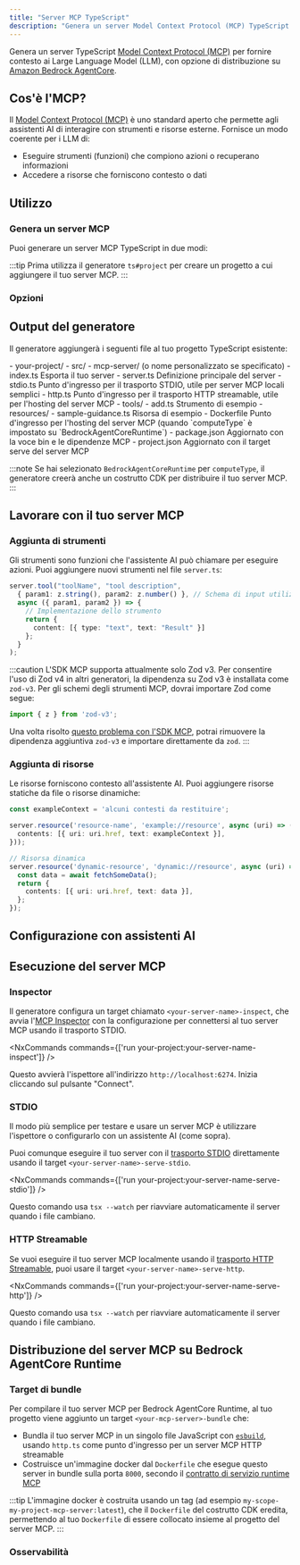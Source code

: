 ```yaml
---
title: "Server MCP TypeScript"
description: "Genera un server Model Context Protocol (MCP) TypeScript per fornire contesto ai modelli di linguaggio di grandi dimensioni"
---
```





Genera un server TypeScript [Model Context Protocol (MCP)](https://modelcontextprotocol.io/) per fornire contesto ai Large Language Model (LLM), con opzione di distribuzione su [Amazon Bedrock AgentCore](https://docs.aws.amazon.com/bedrock-agentcore/latest/devguide/).

## Cos'è l'MCP?

Il [Model Context Protocol (MCP)](https://modelcontextprotocol.io/) è uno standard aperto che permette agli assistenti AI di interagire con strumenti e risorse esterne. Fornisce un modo coerente per i LLM di:

- Eseguire strumenti (funzioni) che compiono azioni o recuperano informazioni  
- Accedere a risorse che forniscono contesto o dati

## Utilizzo

### Genera un server MCP

Puoi generare un server MCP TypeScript in due modi:

<RunGenerator generator="ts#mcp-server" />

:::tip
Prima utilizza il generatore <Link path="/guides/typescript-project">`ts#project`</Link> per creare un progetto a cui aggiungere il tuo server MCP.
:::

### Opzioni

<GeneratorParameters generator="ts#mcp-server" />

## Output del generatore

Il generatore aggiungerà i seguenti file al tuo progetto TypeScript esistente:

<FileTree>
  - your-project/
    - src/
      - mcp-server/ (o nome personalizzato se specificato)
        - index.ts Esporta il tuo server
        - server.ts Definizione principale del server
        - stdio.ts Punto d'ingresso per il trasporto STDIO, utile per server MCP locali semplici
        - http.ts Punto d'ingresso per il trasporto HTTP streamable, utile per l'hosting del server MCP
        - tools/
          - add.ts Strumento di esempio
        - resources/
          - sample-guidance.ts Risorsa di esempio
        - Dockerfile Punto d'ingresso per l'hosting del server MCP (quando `computeType` è impostato su `BedrockAgentCoreRuntime`)
    - package.json Aggiornato con la voce bin e le dipendenze MCP
    - project.json Aggiornato con il target serve del server MCP
</FileTree>

:::note
Se hai selezionato `BedrockAgentCoreRuntime` per `computeType`, il generatore creerà anche un costrutto CDK per distribuire il tuo server MCP.
:::

## Lavorare con il tuo server MCP

### Aggiunta di strumenti

Gli strumenti sono funzioni che l'assistente AI può chiamare per eseguire azioni. Puoi aggiungere nuovi strumenti nel file `server.ts`:

```typescript
server.tool("toolName", "tool description",
  { param1: z.string(), param2: z.number() }, // Schema di input utilizzando Zod
  async ({ param1, param2 }) => {
    // Implementazione dello strumento
    return {
      content: [{ type: "text", text: "Result" }]
    };
  }
);
```

:::caution
L'SDK MCP supporta attualmente solo Zod v3. Per consentire l'uso di Zod v4 in altri generatori, la dipendenza su Zod v3 è installata come `zod-v3`. Per gli schemi degli strumenti MCP, dovrai importare Zod come segue:

```ts
import { z } from 'zod-v3';
```

Una volta risolto [questo problema con l'SDK MCP](https://github.com/modelcontextprotocol/typescript-sdk/issues/164), potrai rimuovere la dipendenza aggiuntiva `zod-v3` e importare direttamente da `zod`.
:::

### Aggiunta di risorse

Le risorse forniscono contesto all'assistente AI. Puoi aggiungere risorse statiche da file o risorse dinamiche:

```typescript
const exampleContext = 'alcuni contesti da restituire';

server.resource('resource-name', 'example://resource', async (uri) => ({
  contents: [{ uri: uri.href, text: exampleContext }],
}));

// Risorsa dinamica
server.resource('dynamic-resource', 'dynamic://resource', async (uri) => {
  const data = await fetchSomeData();
  return {
    contents: [{ uri: uri.href, text: data }],
  };
});
```

## Configurazione con assistenti AI

<Snippet name="mcp/configuration-ts" parentHeading="Configurazione con assistenti AI" />

## Esecuzione del server MCP

### Inspector

Il generatore configura un target chiamato `<your-server-name>-inspect`, che avvia l'[MCP Inspector](https://github.com/modelcontextprotocol/inspector) con la configurazione per connettersi al tuo server MCP usando il trasporto STDIO.

<NxCommands commands={['run your-project:your-server-name-inspect']} />

Questo avvierà l'ispettore all'indirizzo `http://localhost:6274`. Inizia cliccando sul pulsante "Connect".

### STDIO

Il modo più semplice per testare e usare un server MCP è utilizzare l'ispettore o configurarlo con un assistente AI (come sopra).

Puoi comunque eseguire il tuo server con il [trasporto STDIO](https://modelcontextprotocol.io/docs/concepts/transports#standard-input%2Foutput-stdio) direttamente usando il target `<your-server-name>-serve-stdio`.

<NxCommands commands={['run your-project:your-server-name-serve-stdio']} />

Questo comando usa `tsx --watch` per riavviare automaticamente il server quando i file cambiano.

### HTTP Streamable

Se vuoi eseguire il tuo server MCP localmente usando il [trasporto HTTP Streamable](https://modelcontextprotocol.io/docs/concepts/transports#streamable-http), puoi usare il target `<your-server-name>-serve-http`.

<NxCommands commands={['run your-project:your-server-name-serve-http']} />

Questo comando usa `tsx --watch` per riavviare automaticamente il server quando i file cambiano.

## Distribuzione del server MCP su Bedrock AgentCore Runtime

<Snippet name="mcp/bedrock-deployment" parentHeading="Distribuzione del server MCP su Bedrock AgentCore Runtime" />

### Target di bundle

Per compilare il tuo server MCP per Bedrock AgentCore Runtime, al tuo progetto viene aggiunto un target `<your-mcp-server>-bundle` che:

- Bundla il tuo server MCP in un singolo file JavaScript con [`esbuild`](https://esbuild.github.io/), usando `http.ts` come punto d'ingresso per un server MCP HTTP streamable
- Costruisce un'immagine docker dal `Dockerfile` che esegue questo server in bundle sulla porta `8000`, secondo il [contratto di servizio runtime MCP](https://docs.aws.amazon.com/bedrock-agentcore/latest/devguide/runtime-service-contract.html#mcp-protocol-contract)

:::tip
L'immagine docker è costruita usando un tag (ad esempio `my-scope-my-project-mcp-server:latest`), che il `Dockerfile` del costrutto CDK eredita, permettendo al tuo `Dockerfile` di essere collocato insieme al progetto del server MCP.
:::

### Osservabilità

<Snippet name="mcp/observability" parentHeading="Osservabilità" />